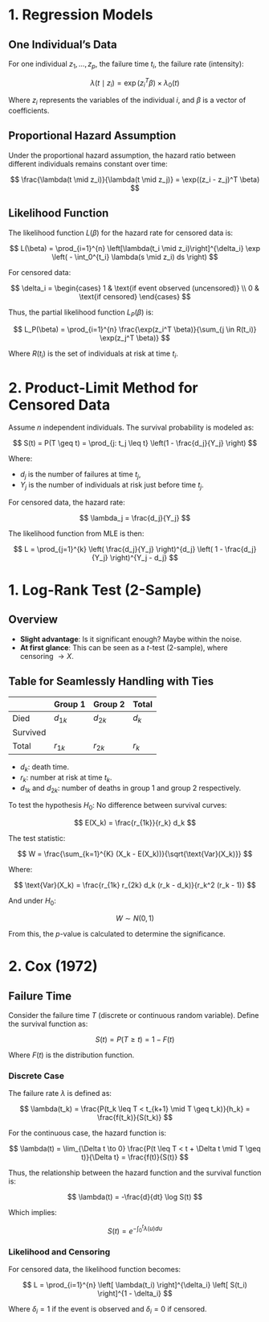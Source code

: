 # 1. Regression Models

## One Individual's Data
For one individual $z_1, \dots, z_p$, the failure time $t_i$, the failure rate (intensity):

$$
\lambda(t \mid z_i) = \exp(z_i^T \beta) \times \lambda_0(t)
$$

Where $z_i$ represents the variables of the individual $i$, and $\beta$ is a vector of coefficients.

## Proportional Hazard Assumption
Under the proportional hazard assumption, the hazard ratio between different individuals remains constant over time:

$$
\frac{\lambda(t \mid z_i)}{\lambda(t \mid z_j)} = \exp((z_i - z_j)^T \beta)
$$

## Likelihood Function
The likelihood function $L(\beta)$ for the hazard rate for censored data is:

$$
L(\beta) = \prod_{i=1}^{n} \left[\lambda(t_i \mid z_i)\right]^{\delta_i} \exp \left( - \int_0^{t_i} \lambda(s \mid z_i) ds \right)
$$

For censored data:

$$
\delta_i = 
\begin{cases} 
1 & \text{if event observed (uncensored)} \\ 
0 & \text{if censored} 
\end{cases}
$$

Thus, the partial likelihood function $L_P(\beta)$ is:

$$
L_P(\beta) = \prod_{i=1}^{n} \frac{\exp(z_i^T \beta)}{\sum_{j \in R(t_i)} \exp(z_j^T \beta)}
$$

Where $R(t_i)$ is the set of individuals at risk at time $t_i$.

# 2. Product-Limit Method for Censored Data

Assume $n$ independent individuals. The survival probability is modeled as:

$$
S(t) = P(T \geq t) = \prod_{j: t_j \leq t} \left(1 - \frac{d_j}{Y_j} \right)
$$

Where:

- $d_j$ is the number of failures at time $t_j$,
- $Y_j$ is the number of individuals at risk just before time $t_j$.

For censored data, the hazard rate:

$$
\lambda_j = \frac{d_j}{Y_j}
$$

The likelihood function from MLE is then:

$$
L = \prod_{j=1}^{k} \left( \frac{d_j}{Y_j} \right)^{d_j} \left( 1 - \frac{d_j}{Y_j} \right)^{Y_j - d_j}
$$

# 1. Log-Rank Test (2-Sample)

## Overview
- **Slight advantage**: Is it significant enough? Maybe within the noise.
- **At first glance**: This can be seen as a $t$-test (2-sample), where censoring $\to X$.

## Table for Seamlessly Handling with Ties

|      | Group 1 | Group 2 | Total  |
|------|---------|---------|--------|
| Died | $d_{1k}$| $d_{2k}$| $d_k$  |
| Survived |       |         |        |
| Total| $r_{1k}$| $r_{2k}$| $r_k$  |

- $d_k$: death time.
- $r_k$: number at risk at time $t_k$.
- $d_{1k}$ and $d_{2k}$: number of deaths in group 1 and group 2 respectively.

To test the hypothesis $H_0$: No difference between survival curves:

$$
E(X_k) = \frac{r_{1k}}{r_k} d_k
$$

The test statistic:

$$
W = \frac{\sum_{k=1}^{K} (X_k - E(X_k))}{\sqrt{\text{Var}(X_k)}}
$$

Where:

$$
\text{Var}(X_k) = \frac{r_{1k} r_{2k} d_k (r_k - d_k)}{r_k^2 (r_k - 1)}
$$

And under $H_0$:

$$
W \sim N(0,1)
$$

From this, the $p$-value is calculated to determine the significance.

# 2. Cox (1972)

## Failure Time
Consider the failure time $T$ (discrete or continuous random variable). Define the survival function as:

$$
S(t) = P(T \geq t) = 1 - F(t)
$$

Where $F(t)$ is the distribution function.

### Discrete Case
The failure rate $\lambda$ is defined as:

$$
\lambda(t_k) = \frac{P(t_k \leq T < t_{k+1} \mid T \geq t_k)}{h_k} = \frac{f(t_k)}{S(t_k)}
$$

For the continuous case, the hazard function is:

$$
\lambda(t) = \lim_{\Delta t \to 0} \frac{P(t \leq T < t + \Delta t \mid T \geq t)}{\Delta t} = \frac{f(t)}{S(t)}
$$

Thus, the relationship between the hazard function and the survival function is:

$$
\lambda(t) = -\frac{d}{dt} \log S(t)
$$

Which implies:

$$
S(t) = e^{-\int_0^t \lambda(u) du}
$$

### Likelihood and Censoring
For censored data, the likelihood function becomes:

$$
L = \prod_{i=1}^{n} \left[ \lambda(t_i) \right]^{\delta_i} \left[ S(t_i) \right]^{1 - \delta_i}
$$

Where $\delta_i = 1$ if the event is observed and $\delta_i = 0$ if censored.
